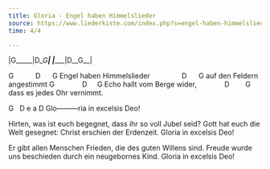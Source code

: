 ```yaml
---
title: Gloria - Engel haben Himmelslieder
source: https://www.liederkiste.com/index.php?s=engel-haben-himmelslieder&l=de
time: 4/4

---
```



:::{.song-grid}
|G_____|D__G__|
|______|D__G__|
:::


G           D      G
Engel haben Himmelslieder
                D      G
auf den Feldern angestimmt
G              D     G
Echo hallt vom Berge wider,
              D        G
dass es jedes Ohr vernimmt.

G   D e a D
Glo---------ria in excelsis Deo!

Hirten, was ist euch begegnet,
dass ihr so voll Jubel seid?
Gott hat euch die Welt gesegnet:
Christ erschien der Erdenzeit.
Gloria in excelsis Deo!

Er gibt allen Menschen Frieden,
die des guten Willens sind.
Freude wurde uns beschieden
durch ein neugebornes Kind.
Gloria in excelsis Deo!
